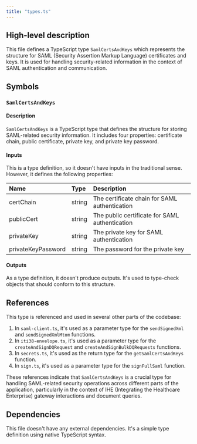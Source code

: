 ```yaml
---
title: "types.ts"
---
```


## High-level description
This file defines a TypeScript type `SamlCertsAndKeys` which represents the structure for SAML (Security Assertion Markup Language) certificates and keys. It is used for handling security-related information in the context of SAML authentication and communication.

## Symbols

### `SamlCertsAndKeys`
#### Description
`SamlCertsAndKeys` is a TypeScript type that defines the structure for storing SAML-related security information. It includes four properties: certificate chain, public certificate, private key, and private key password.

#### Inputs
This is a type definition, so it doesn't have inputs in the traditional sense. However, it defines the following properties:

| Name | Type | Description |
|:-----|:-----|:------------|
| certChain | string | The certificate chain for SAML authentication |
| publicCert | string | The public certificate for SAML authentication |
| privateKey | string | The private key for SAML authentication |
| privateKeyPassword | string | The password for the private key |

#### Outputs
As a type definition, it doesn't produce outputs. It's used to type-check objects that should conform to this structure.

## References
This type is referenced and used in several other parts of the codebase:

1. In `saml-client.ts`, it's used as a parameter type for the `sendSignedXml` and `sendSignedXmlMtom` functions.
2. In `iti38-envelope.ts`, it's used as a parameter type for the `createAndSignDQRequest` and `createAndSignBulkDQRequests` functions.
3. In `secrets.ts`, it's used as the return type for the `getSamlCertsAndKeys` function.
4. In `sign.ts`, it's used as a parameter type for the `signFullSaml` function.

These references indicate that `SamlCertsAndKeys` is a crucial type for handling SAML-related security operations across different parts of the application, particularly in the context of IHE (Integrating the Healthcare Enterprise) gateway interactions and document queries.

## Dependencies
This file doesn't have any external dependencies. It's a simple type definition using native TypeScript syntax.